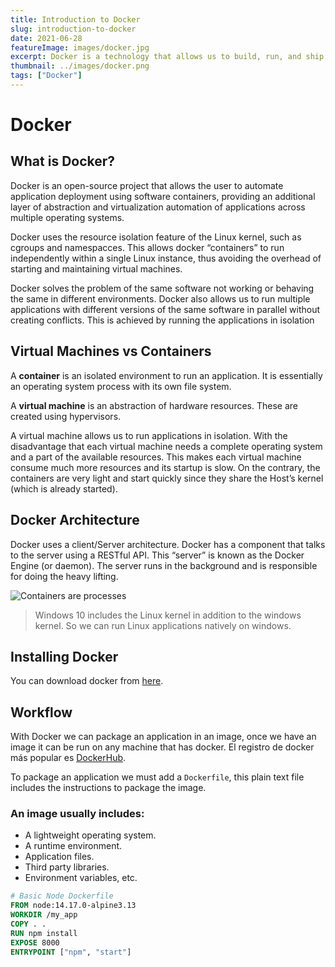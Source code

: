 ---
title: Introduction to Docker
slug: introduction-to-docker
date: 2021-06-28
featureImage: images/docker.jpg
excerpt: Docker is a technology that allows us to build, run, and ship applications consistently..
thumbnail: ../images/docker.png
tags: ["Docker"]
---

# Docker

## What is Docker?

Docker is an open-source project that allows the user to automate application deployment using software containers, providing an additional layer of abstraction and virtualization automation of applications across multiple operating systems.

Docker uses the resource isolation feature of the Linux kernel, such as cgroups and namespacces. This allows docker “containers” to run independently within a single Linux instance, thus avoiding the overhead of starting and maintaining virtual machines.

Docker solves the problem of the same software not working or behaving the same in different environments. Docker also allows us to run multiple applications with different versions of the same software in parallel without creating conflicts. This is achieved by running the applications in isolation

## Virtual Machines vs Containers

A **container** is an isolated environment to run an application. It is essentially an operating system process with its own file system.

A **virtual machine** is an abstraction of hardware resources. These are created using hypervisors.

A virtual machine allows us to run applications in isolation. With the disadvantage that each virtual machine needs a complete operating system and a part of the available resources. This makes each virtual machine consume much more resources and its startup is slow. On the contrary, the containers are very light and start quickly since they share the Host’s kernel (which is already started).

## Docker Architecture

Docker uses a client/Server architecture. Docker has a component that talks to the server using a RESTful API. This “server” is known as the Docker Engine (or daemon). The server runs in the background and is responsible for doing the heavy lifting.

![Containers are processes](./images/process.png)

> Windows 10 includes the Linux kernel in addition to the windows kernel. So we can run Linux applications natively on windows.

## Installing Docker

You can download docker from [here](https://docs.docker.com/get-docker/).

## Workflow

With Docker we can package an application in an image, once we have an image it can be run on any machine that has docker. El registro de docker más popular es [DockerHub](https://hub.docker.com/).

To package an application we must add a `Dockerfile`, this plain text file includes the instructions to package the image.

### An image usually includes:

- A lightweight operating system.
- A runtime environment.
- Application files.
- Third party libraries.
- Environment variables, etc.

```dockerfile
# Basic Node Dockerfile
FROM node:14.17.0-alpine3.13
WORKDIR /my_app
COPY . .
RUN npm install
EXPOSE 8000
ENTRYPOINT ["npm", "start"]
```
